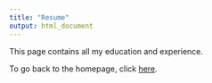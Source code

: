 ```yaml
---
title: "Resume"
output: html_document
---
```


This page contains all my education and experience.

To go back to the homepage, click [here](index.html).